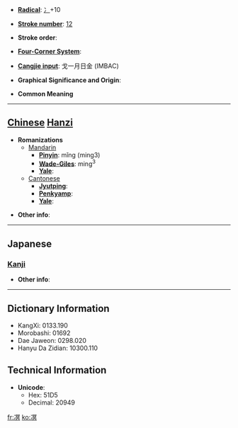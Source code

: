 * '''[[Wiktionary:Chinese radical index| Radical]]''': [[Wiktionary:Chinese radical index 冫|冫]]+10

* '''[[Wiktionary:Chinese total strokes index|Stroke number]]''': [[Wiktionary:Chinese total strokes index 12|12]]

* '''Stroke order''': 

* '''[[Wiktionary:Chinese four corner index|Four-Corner System]]''': 

* '''[[Wiktionary:Chinese Cangjie index|Cangjie input]]''': 戈一月日金 (IMBAC)

* '''Graphical Significance and Origin''': 

* '''Common Meaning'''

----

== [[Chinese]] [[Hanzi]] ==

* '''Romanizations'''
** [[Mandarin]]
*** '''[[Pinyin]]''': mǐng (ming3)
*** '''[[Wade-Giles]]''': ming<sup>3</sup>
*** '''[[Yale]]''': 
**[[Cantonese]]
***'''[[Jyutping]]''':
***'''[[Penkyamp]]''': 
***'''[[Yale]]''': 

* '''Other info''': 

----

==Japanese==
===[[Kanji]]===
{{kanji|on readings=[[べい]] (bei), [[みょう]] (myō)
|kun readings=[[こおるさま]] (koorusama)
}}

* '''Other info''':  

----

== Dictionary Information ==

* KangXi: 0133.190
* Morobashi: 01692
* Dae Jaweon: 0298.020
* Hanyu Da Zidian: 10300.110

== Technical Information ==

* '''Unicode''':
** Hex: 51D5
** Decimal: 20949

[[fr:凕]]
[[ko:凕]]